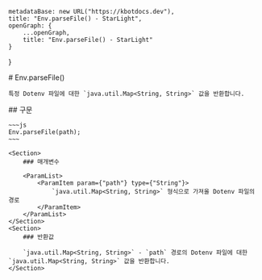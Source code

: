 
    metadataBase: new URL("https://kbotdocs.dev"),
    title: "Env.parseFile() - StarLight",
    openGraph: {
        ...openGraph,
        title: "Env.parseFile() - StarLight"
    }
}

<Section>
    # Env.parseFile()

    특정 Dotenv 파일에 대한 `java.util.Map<String, String>` 값을 반환합니다.
</Section>
<Section>
    ## 구문

    ~~~js
    Env.parseFile(path);
    ~~~

    <Section>
        ### 매개변수

        <ParamList>
            <ParamItem param={"path"} type={"String"}>
                `java.util.Map<String, String>` 형식으로 가져올 Dotenv 파일의 경로
            </ParamItem>
        </ParamList>
    </Section>
    <Section>
        ### 반환값

        `java.util.Map<String, String>` - `path` 경로의 Dotenv 파일에 대한 `java.util.Map<String, String>` 값을 반환합니다.
    </Section>
</Section>